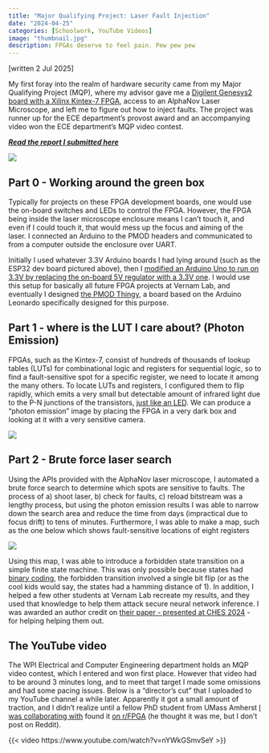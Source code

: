```yaml
---
title: "Major Qualifying Project: Laser Fault Injection"
date: "2024-04-25"
categories: [Schoolwork, YouTube Videos]
image: "thumbnail.jpg"
description: FPGAs deserve to feel pain. Pew pew pew
---
```


[written 2 Jul 2025]

My first foray into the realm of hardware security came from my Major Qualifying Project (MQP), where my advisor gave me a [Digilent Genesys2 board with a Xilinx Kintex-7 FPGA](https://digilent.com/reference/programmable-logic/genesys-2/start), access to an AlphaNov Laser Microscope, and left me to figure out how to inject faults. The project was runner up for the ECE department's provost award and an accompanying video won the ECE department's MQP video contest.

***[Read the report I submitted here]()***

![](thumbnail.jpg)

## Part 0 - Working around the green box

Typically for projects on these FPGA development boards, one would use the on-board switches and LEDs to control the FPGA. However, the FPGA being inside the laser microscope enclosure means I can't touch it, and even if I could touch it, that would mess up the focus and aiming of the laser. I connected an Arduino to the PMOD headers and communicated to from a computer outside the enclosure over UART.

Initially I used whatever 3.3V Arduino boards I had lying around (such as the ESP32 dev board pictured above), then I [modified an Arduino Uno to run on 3.3V by replacing the on-board 5V regulator with a 3.3V one](https://learn.adafruit.com/arduino-tips-tricks-and-techniques/3-3v-conversion). I would use this setup for basically all future FPGA projects at Vernam Lab, and eventually I designed [the PMOD Thingy](../pmodthingy/index.qmd), a board based on the Arduino Leonardo specifically designed for this purpose.

## Part 1 - where is the LUT I care about? (Photon Emission)

FPGAs, such as the Kintex-7, consist of hundreds of thousands of lookup tables (LUTs) for combinational logic and registers for sequential logic, so to find a fault-sensitive spot for a specific register, we need to locate it among the many others. To locate LUTs and registers, I configured them to flip rapidly, which emits a very small but detectable amount of infrared light due to the P-N junctions of the transistors, [just like an LED](https://en.wikipedia.org/wiki/Light-emitting_diode_physics). We can produce a "photon emission" image by placing the FPGA in a very dark box and looking at it with a very sensitive camera.

![](photonemission.png)

## Part 2 - Brute force laser search

Using the APIs provided with the AlphaNov laser microscope, I automated a brute force search to determine which spots are sensitive to faults. The process of a) shoot laser, b) check for faults, c) reload bitstream was a lengthy process, but using the photon emission results I was able to narrow down the search area and reduce the time from days (impractical due to focus drift) to tens of minutes. Furthermore, I was able to make a map, such as the one below which shows fault-sensitive locations of eight registers

![](regfaults.png)

Using this map, I was able to introduce a forbidden state transition on a simple finite state machine. This was only possible because states had [binary coding](https://www.allaboutcircuits.com/technical-articles/comparing-binary-gray-one-hot-encoding/), the forbidden transition involved a single bit flip (or as the cool kids would say, the states had a hamming distance of 1). In addition, I helped a few other students at Vernam Lab recreate my results, and they used that knowledge to help them attack secure neural network inference. I was awarded an author credit on [their paper -  presented at CHES 2024](https://ieeexplore.ieee.org/abstract/document/10737877) - for helping helping them out.

## The YouTube video

The WPI Electrical and Computer Engineering department holds an MQP video contest, which I entered and won first place. However that video had to be around 3 minutes long, and to meet that target I made some omissions and had some pacing issues. Below is a "director's cut" that I uploaded to my YouTube channel a while later. Apparently it got a small amount of traction, and I didn't realize until a fellow PhD student from UMass Amherst [I was collaborating with](https://ieeexplore.ieee.org/abstract/document/10766718) found it [on r/FPGA](https://www.reddit.com/r/FPGA/comments/18hets4/hacking_a_fpga_using_a_laser/) (he thought it was me, but I don't post on Reddit).

{{< video https://www.youtube.com/watch?v=nYWkGSmvSeY >}}